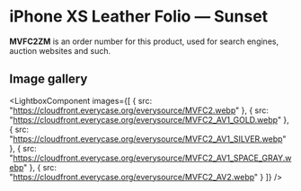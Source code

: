 
# iPhone XS Leather Folio — Sunset

<Callout type='info' emoji='👉🏻'>**MVFC2ZM** is an order number for this product, used for search engines, auction websites and such.</Callout>

## Image gallery

<LightboxComponent
    images={[
      {
        src: "https://cloudfront.everycase.org/everysource/MVFC2.webp"
      },
      {
        src: "https://cloudfront.everycase.org/everysource/MVFC2_AV1_GOLD.webp"
      },
      {
        src: "https://cloudfront.everycase.org/everysource/MVFC2_AV1_SILVER.webp"
      },
      {
        src: "https://cloudfront.everycase.org/everysource/MVFC2_AV1_SPACE_GRAY.webp"
      },
      {
        src: "https://cloudfront.everycase.org/everysource/MVFC2_AV2.webp"
      }
    ]}
  />
